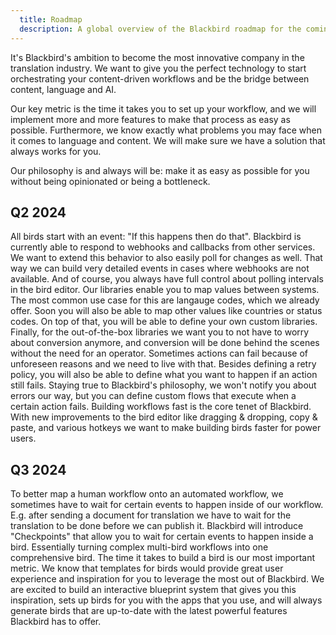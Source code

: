 ```yaml
---
  title: Roadmap
  description: A global overview of the Blackbird roadmap for the coming period
---
```



It's Blackbird's ambition to become the most innovative company in the translation industry. We want to give you the perfect technology to start orchestrating your content-driven workflows and be the bridge between content, language and AI.

Our key metric is the time it takes you to set up your workflow, and we will implement more and more features to make that process as easy as possible.
Furthermore, we know exactly what problems you may face when it comes to language and content. We will make sure we have a solution that always works for you.

Our philosophy is and always will be: make it as easy as possible for you without being opinionated or being a bottleneck.

## Q2 2024

<Card title="Polling events" icon="magnifier">
  All birds start with an event: "If this happens then do that". Blackbird is currently able to respond to webhooks and
  callbacks from other services. We want to extend this behavior to also easily poll for changes as well. That way we
  can build very detailed events in cases where webhooks are not available. And of course, you always have full control
  about polling intervals in the bird editor.
</Card>

<Card title="Libraries extended" icon="open-book">
  Our libraries enable you to map values between systems. The most common use case for this are langauge codes, which we already offer. 
  Soon you will also be able to map other values like countries or status codes. On top of that, you will be able to define your own custom libraries.
  Finally, for the out-of-the-box libraries we want you to not have to worry about conversion anymore, and conversion will be done behind the scenes without the need for an operator.
</Card>

<Card title="Error handling" icon="warning">
  Sometimes actions can fail because of unforeseen reasons and we need to live with that. Besides defining a retry policy, you will
  also be able to define what you want to happen if an action still fails. Staying true to Blackbird's philosophy, we
  won't notify you about errors our way, but you can define custom flows that execute when a certain action fails.
</Card>

<Card title="Drag & drop and other bird editor abilities" icon="pencil">
  Building workflows fast is the core tenet of Blackbird. With new improvements to the bird editor like dragging & dropping, copy & paste, and various hotkeys we want to make building birds faster for power users.
</Card>

## Q3 2024

<Card title="Checkpoints" icon="information">
  To better map a human workflow onto an automated workflow, we sometimes have to wait for certain events to happen inside of our workflow. E.g. after sending a document for translation we have to wait for the translation to be done before we can publish it.
  Blackbird will introduce "Checkpoints" that allow you to wait for certain events to happen inside a bird. Essentially turning complex multi-bird workflows into one comprehensive bird.
</Card>

<Card title="Easy bird creation (or blueprints)" icon="sun">
  The time it takes to build a bird is our most important metric. We know that templates for birds would provide great user experience and inspiration for you to leverage the most out of Blackbird.
  We are excited to build an interactive blueprint system that gives you this inspiration, sets up birds for you with the apps that you use, and will always generate birds that are up-to-date with the latest powerful features Blackbird has to offer.
</Card>
